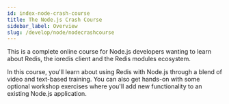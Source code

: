 ```yaml
---
id: index-node-crash-course
title: The Node.js Crash Course
sidebar_label: Overview
slug: /develop/node/nodecrashcourse
---
```



This is a complete online course for Node.js developers wanting to learn about Redis, 
the ioredis client and the Redis modules ecosystem.

In this course, you'll learn about using Redis with Node.js through a blend of video and 
text-based training.  You can also get hands-on with some optional workshop exercises 
where you'll add new functionality to an existing Node.js application.  

<div class="row">
 <div class="col">
     <RedisCard
        title="1. Welcome"
        description="Welcome to the Node.js Redis Crash Course!"
        page="/develop/node/nodecrashcourse/welcome"
        />
  </div>

 <div class="col">
     <RedisCard
        title="2. What is Redis?"
        description="Introducing Redis - the database that developers love!"
        page="/develop/node/nodecrashcourse/whatisredis"
        />
  </div>

 <div class="col">
     <RedisCard
        title="3. Redis and Node.js"
        description="The ioredis client for Node.js."
        page="/develop/node/nodecrashcourse/redisandnodejs"
        />
  </div>
</div>

<div class="row">
 <div class="col">
     <RedisCard
        title="4. Introducing RedisInsight"
        description="A visual tool for managing Redis."
        page="/develop/node/nodecrashcourse/introducingredisinsight"
        />
  </div>

   <div class="col">
     <RedisCard
        title="5. Sample Application Overview"
        description="Introducing the sample application."
        page="/develop/node/nodecrashcourse/sampleapplicationoverview"
        />
  </div>

   <div class="col">
     <RedisCard
        title="6. Running the Application"
        description="Install, configure and run the sample application."
        page="/develop/node/nodecrashcourse/runningtheapplication"
        />
  </div>
</div>

<div class="row">
 <div class="col">
     <RedisCard
        title="7. Domain Objects with Hashes"
        description="Modeling domain objects with Redis Hashes."
        page="/develop/node/nodecrashcourse/domainobjectswithhashes"
        />
  </div>

   <div class="col">
     <RedisCard
        title="8. Introduction to Modules"
        description="Extending the capabilities of Redis with modules."
        page="/develop/node/nodecrashcourse/introductiontomodules"
        />
  </div>

   <div class="col">
     <RedisCard
        title="9. RedisJSON"
        description="Storing JSON documents in Redis with the RedisJSON module."
        page="/develop/node/nodecrashcourse/redisjson"
        />
  </div>
</div>

<div class="row">
 <div class="col">
     <RedisCard
        title="10. RediSearch"
        description="Indexing and querying Hashes with RediSearch."
        page="/develop/node/nodecrashcourse/redisearch"
        />
  </div>

   <div class="col">
     <RedisCard
        title="11. Checkins with Streams"
        description="Using Redis Streams to handle a data fire hose."
        page="/develop/node/nodecrashcourse/checkinswithstreams"
        />
  </div>

   <div class="col">
     <RedisCard
        title="12. Managing Success"
        description="How Redis helps your Node.js application to scale."
        page="/develop/node/nodecrashcourse/managingsuccess"
        />
  </div>
</div>

<div class="row">
 <div class="col">
     <RedisCard
        title="13. Caching"
        description="Using Redis as a cache to speed up user experience."
        page="/develop/node/nodecrashcourse/caching"
        />
  </div>

   <div class="col">
     <RedisCard
        title="14. Session Storage"
        description="Horizontal scaling with Redis as a session store."
        page="/develop/node/nodecrashcourse/sessionstorage"
        />
  </div>

   <div class="col">
     <RedisCard
        title="15. Advanced Streams"
        description="Consumer groups - collaborative stream processing."
        page="/develop/node/nodecrashcourse/advancedstreams"
        />
  </div>
</div>

<div class="row">
 <div class="col">
     <RedisCard
        title="16. RedisBloom"
        description="A look at probabilistic data structures with the RedisBloom module."
        page="/develop/node/nodecrashcourse/redisbloom"
        />
  </div>

   <div class="col">
     <RedisCard
        title="17. Course Wrap Up"
        description="Wrap up and next steps."
        page="/develop/node/nodecrashcourse/coursewrapup"
        />
  </div>
</div>


